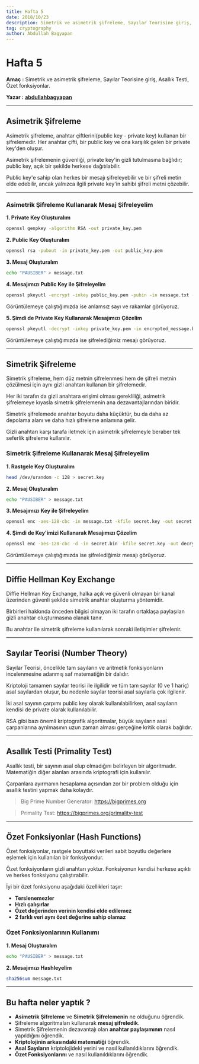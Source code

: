 ```yaml
---
title: Hafta 5
date: 2018/10/23
description: Simetrik ve asimetrik şifreleme, Sayılar Teorisine giriş, Asallık Testi, Özet fonksiyonlar.
tag: cryptography
author: Abdullah Bagyapan
---
```


# Hafta 5

**Amaç :** Simetrik ve asimetrik şifreleme, Sayılar Teorisine giriş, Asallık Testi, Özet fonksiyonlar.

**Yazar :** [**abdullahbagyapan**](https://github.com/abdullahbagyapan)


<hr/>


## Asimetrik Şifreleme

Asimetrik şifreleme, anahtar çiftlerini(public key - private key) kullanan bir şifrelemedir. Her anahtar çifti, bir public key ve ona karşılık gelen bir private key'den oluşur.

Asimetrik şifrelemenin güvenliği, private key'in gizli tutulmasına bağlıdır; public key, açık bir şekilde herkese dağıtılabilir.

Public key'e sahip olan herkes bir mesajı şifreleyebilir ve bir şifreli metin elde edebilir, ancak yalnızca ilgili private key'in sahibi şifreli metni çözebilir.


<CenteredImageLightbox alt="asymmetric encryption" src="/images/hafta5/0.jpeg"/>

<hr/>


### Asimetrik Şifreleme Kullanarak Mesaj Şifreleyelim

**1. Private Key Oluşturalım**

```bash
openssl genpkey -algorithm RSA -out private_key.pem
```


<CenteredImageLightbox alt="private key" src="/images/hafta5/1.png"/>


**2. Public Key Oluşturalım**

```bash
openssl rsa -pubout -in private_key.pem -out public_key.pem
```

<CenteredImageLightbox alt="private key" src="/images/hafta5/2.png"/>


**3. Mesaj Oluşturalım**

```bash
echo "PAUSIBER" > message.txt
```


**4. Mesajımızı Public Key ile Şifreleyelim**

```bash
openssl pkeyutl -encrypt -inkey public_key.pem -pubin -in message.txt -out encrypted_message.bin
```

Görüntülemeye çalıştığımızda ise anlamsız sayı ve rakamlar görüyoruz.

<CenteredImageLightbox alt="encrypted message" src="/images/hafta5/3.png"/>


**5. Şimdi de Private Key Kullanarak Mesajımızı Çözelim**

```bash
openssl pkeyutl -decrypt -inkey private_key.pem -in encrypted_message.bin -out decrypted_message.txt
```


Görüntülemeye çalıştığımızda ise şifrelediğimiz mesajı görüyoruz.

<CenteredImageLightbox alt="decrypted message" src="/images/hafta5/4.png"/>

<hr/>



## Simetrik Şifreleme

Simetrik şifreleme, hem düz metnin şifrelenmesi hem de şifreli metnin çözülmesi için aynı gizli anahtarı kullanan bir şifrelemedir.

Her iki tarafın da gizli anahtara erişimi olması gerekliliği, asimetrik şifrelemeye kıyasla simetrik şifrelemenin ana dezavantajlarından biridir.

Simetrik şifrelemede anahtar boyutu daha küçüktür, bu da daha az depolama alanı ve daha hızlı şifreleme anlamına gelir.

Gizli anahtarı karşı tarafa iletmek için asimetrik şifrelemeyle beraber tek seferlik şifreleme kullanılır.

<CenteredImageLightbox alt="decrypted message" src="/images/hafta5/5.png"/>


### Simetrik Şifreleme Kullanarak Mesaj Şifreleyelim

**1. Rastgele Key Oluşturalım**

```bash
head /dev/urandom -c 128 > secret.key
```

<CenteredImageLightbox alt="secret key" src="/images/hafta5/6.png"/>


**2. Mesaj Oluşturalım**

```bash
echo "PAUSIBER" > message.txt
```


**3. Mesajımızı Key ile Şifreleyelim**

```bash
openssl enc -aes-128-cbc -in message.txt -kfile secret.key -out secret.bin
```

<CenteredImageLightbox alt="encrypted message" src="/images/hafta5/7.png"/>


**4. Şimdi de Key'imizi Kullanarak Mesajımızı Çözelim**

```bash
openssl enc -aes-128-cbc -d -in secret.bin -kfile secret.key -out decrypted_message.txt
```

Görüntülemeye çalıştığımızda ise şifrelediğimiz mesajı görüyoruz.

<CenteredImageLightbox alt="decrypted message" src="/images/hafta5/8.png"/>

<hr/>


## Diffie Hellman Key Exchange

Diffie Hellman Key Exchange, halka açık ve güvenli olmayan bir kanal üzerinden güvenli şekilde simetrik anahtar oluşturma yöntemidir.

Birbirleri hakkında önceden bilgisi olmayan iki tarafın ortaklaşa paylaşılan gizli anahtar oluşturmasına olanak tanır.

Bu anahtar ile simetrik şifreleme kullanılarak sonraki iletişimler şifrelenir.

<CenteredImageLightbox alt="diffie hellman" src="/images/hafta5/9.png"/>

<hr/>



## Sayılar Teorisi (Number Theory)

Sayılar Teorisi, öncelikle tam sayıların ve aritmetik fonksiyonların incelenmesine adanmış saf matematiğin bir dalıdır.

Kriptoloji tamamen sayılar teorisi ile ilgilidir ve tüm tam sayılar (0 ve 1 hariç) asal sayılardan oluşur, bu nedenle sayılar teorisi asal sayılarla çok ilgilenir.

İki asal sayının çarpımı public key olarak kullanılabilirken, asal sayıların kendisi de private olarak kullanılabilir.

RSA gibi bazı önemli kriptografik algoritmalar, büyük sayıların asal çarpanlarına ayrılmasının uzun zaman alması gerçeğine kritik olarak bağlıdır.

<hr/>



## Asallık Testi (Primality Test)

Asallık testi, bir sayının asal olup olmadığını belirleyen bir algoritmadır. Matematiğin diğer alanları arasında kriptografi için kullanılır.

Çarpanlara ayırmanın hesaplama açısından zor bir problem olduğu için asallık testini yapmak daha kolaydır.


> Big Prime Number Generator: https://bigprimes.org

> Primality Test: https://bigprimes.org/primality-test

<hr/>


## Özet Fonksiyonlar (Hash Functions)

Özet fonksiyonlar, rastgele boyuttaki verileri sabit boyutlu değerlere eşlemek için kullanılan bir fonksiyondur.

Özet fonksiyonların gizli anahtarı yoktur. Fonksiyonun kendisi herkese açıktı ve herkes fonksiyonu çalıştırabilir.

İyi bir özet fonksiyonu aşağıdaki özellikleri taşır:

- **Terslenemezler**
- **Hızlı çalışırlar**
- **Özet değerinden verinin kendisi elde edilemez**
- **2 farklı veri aynı özet değerine sahip olamaz**


### Özet Fonksiyonlarının Kullanımı


**1. Mesaj Oluşturalım**

```bash
echo "PAUSIBER" > message.txt
```

**2. Mesajımızı Hashleyelim**

```bash
sha256sum message.txt
```

<CenteredImageLightbox alt="sha256sum" src="/images/hafta5/10.png"/>

<hr/>


## Bu hafta neler yaptık ?

- **Asimetrik Şifreleme** ve **Simetrik Şifrelemenin** ne olduğunu öğrendik.
- Şifreleme algoritmaları kullanarak **mesaj şifreledik**.
- Simetrik Şifrelemenin dezavantajı olan **anahtar paylaşımının** nasıl yapıldığını öğrendik.
- **Kriptolojinin arkasındaki matematiği** öğrendik.
- **Asal Sayıların** kriptolojideki yerini ve nasıl kullanıldıklarını öğrendik.
- **Özet Fonksiyonlarını** ve nasıl kullanıldıklarını öğrendik.

